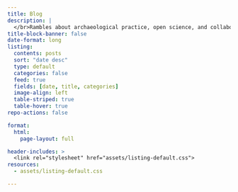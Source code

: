 ```yaml
---
title: Blog
description: |
  </br>Rambles about archaeological practice, open science, and collaboration
title-block-banner: false
date-format: long
listing: 
  contents: posts
  sort: "date desc"
  type: default
  categories: false
  feed: true
  fields: [date, title, categories]
  image-align: left
  table-striped: true
  table-hover: true
repo-actions: false

format: 
  html: 
    page-layout: full

header-includes: >
  <link rel="stylesheet" href="assets/listing-default.css">
resources:
  - assets/listing-default.css

---
```


